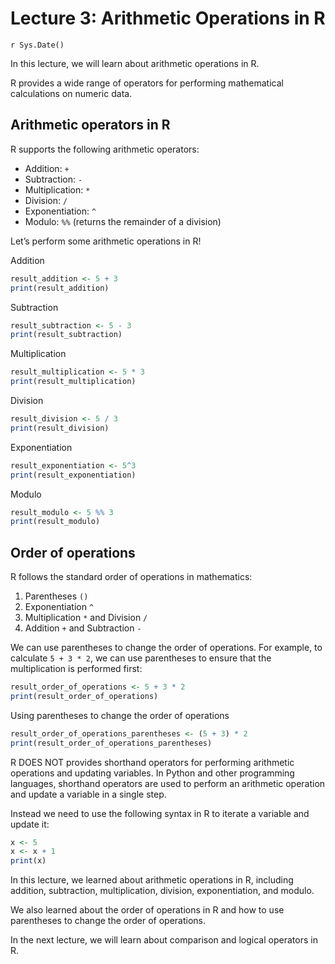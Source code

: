 # Lecture 3: Arithmetic Operations in R
`r Sys.Date()`

In this lecture, we will learn about arithmetic operations in R.

R provides a wide range of operators for performing mathematical calculations
on numeric data.

## Arithmetic operators in R

R supports the following arithmetic operators:

- Addition: `+`
- Subtraction: `-`
- Multiplication: `*`
- Division: `/`
- Exponentiation: `^`
- Modulo: `%%` (returns the remainder of a division)

Let's perform some arithmetic operations in R!

Addition

```r
result_addition <- 5 + 3
print(result_addition)
```

Subtraction

```r
result_subtraction <- 5 - 3
print(result_subtraction)
```

Multiplication

```r
result_multiplication <- 5 * 3
print(result_multiplication)
```

Division

```r
result_division <- 5 / 3
print(result_division)
```

Exponentiation

```r
result_exponentiation <- 5^3
print(result_exponentiation)
```

Modulo

```r
result_modulo <- 5 %% 3
print(result_modulo)
```

## Order of operations

R follows the standard order of operations in mathematics:

1. Parentheses `()`
1. Exponentiation `^`
1. Multiplication `*` and Division `/`
1. Addition `+` and Subtraction `-`

We can use parentheses to change the order of operations.
For example, to calculate `5 + 3 * 2`, we can use parentheses to ensure that
the multiplication is performed first:

```r
result_order_of_operations <- 5 + 3 * 2
print(result_order_of_operations)
```

Using parentheses to change the order of operations

```r
result_order_of_operations_parentheses <- (5 + 3) * 2
print(result_order_of_operations_parentheses)
```

R DOES NOT provides shorthand operators for performing arithmetic operations
and updating variables. In Python and other programming languages, shorthand
operators are used to perform an arithmetic operation and update a variable
in a single step.

Instead we need to use the following syntax in R to iterate a variable
and update it:

```r
x <- 5
x <- x + 1
print(x)
```

In this lecture, we learned about arithmetic operations in R,
including addition, subtraction, multiplication, division, exponentiation,
and modulo.

We also learned about the order of operations in R and how to use parentheses
to change the order of operations.

In the next lecture, we will learn about comparison and logical operators in R.
